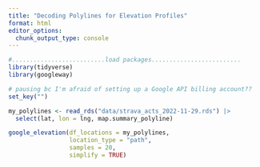 ```yaml
---
title: "Decoding Polylines for Elevation Profiles"
format: html
editor_options: 
  chunk_output_type: console
---
```


```r
#..........................load packages.........................
library(tidyverse)
library(googleway)

# pausing bc I'm afraid of setting up a Google API billing account??
set_key("")
```

```r
my_polylines <- read_rds("data/strava_acts_2022-11-29.rds") |> 
  select(lat, lon = lng, map.summary_polyline)
```

```r
google_elevation(df_locations = my_polylines,
                 location_type = "path",
                 samples = 20,
                 simplify = TRUE)
```

